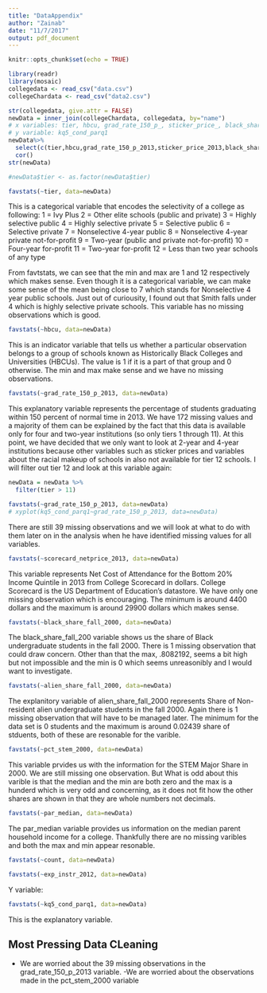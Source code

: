 ```yaml
---
title: "DataAppendix"
author: "Zainab"
date: "11/7/2017"
output: pdf_document
---
```


```r
knitr::opts_chunk$set(echo = TRUE)
```

```r
library(readr)
library(mosaic)
collegedata <- read_csv("data.csv")
collegeChardata <- read_csv("data2.csv")
```

```r
str(collegedata, give.attr = FALSE)
newData = inner_join(collegeChardata, collegedata, by="name")
# x variables: tier, hbcu, grad_rate_150_p_, sticker_price_, black_share_fall, alien_share_fall, pct_stem_2000, par_median, Counts, endowment_pc_
# y variable: kq5_cond_parq1
newData%>%
  select(c(tier,hbcu,grad_rate_150_p_2013,sticker_price_2013,black_share_fall_2000,alien_share_fall_2000,pct_stem_2000,par_median,count,endowment_pc_2000))%>%
  cor()
str(newData)
```


```r
#newData$tier <- as.factor(newData$tier)

favstats(~tier, data=newData)

```

This is a categorical variable that encodes the selectivity of a college as following:
1 = Ivy Plus
2 = Other elite schools (public and private)
3 = Highly selective public
4 = Highly selective private
5 = Selective public
6 = Selective private
7 = Nonselective 4-year public
8 = Nonselective 4-year private not-for-profit
9 = Two-year (public and private not-for-profit)
10 = Four-year for-profit
11 = Two-year for-profit
12 = Less than two year schools of any type

From favtstats, we can see that the min and max are 1 and 12 respectively which makes sense. Even though it is a categorical variable, we can make some sense of the mean being close to 7 which stands for Nonselective 4 year public schools. Just out of curiousity, I found out that Smith falls under 4 which is highly selective private schools. This variable has no missing observations which is good. 

```r
favstats(~hbcu, data=newData)
```

This is an indicator variable that tells us whether a particular observation belongs to a group of schools known as Historically Black Colleges and Universities (HBCUs). The value is 1 if it is a part of that group and 0 otherwise. The min and max make sense and we have no missing observations. 

```r
favstats(~grad_rate_150_p_2013, data=newData)
```

This explanatory variable represents the percentage of students graduating within 150 percent of normal time in 2013. We have 172 missing values and a majority of them can be explained by the fact that this data is available only for four and two-year institutions (so only tiers 1 through 11). At this point, we have decided that we only want to look at 2-year and 4-year institutions because other variables such as sticker prices and variables about the racial makeup of schools in also not available for tier 12 schools. I will filter out tier 12 and look at this variable again:

```r
newData = newData %>%
  filter(tier > 11)

favstats(~grad_rate_150_p_2013, data=newData)
# xyplot(kq5_cond_parq1~grad_rate_150_p_2013, data=newData)
```

There are still 39 missing observations and we will look at what to do with them later on in the analysis when he have identified missing values for all variables.


```r
favstats(~scorecard_netprice_2013, data=newData)
```

This variable represents Net Cost of Attendance for the Bottom 20% Income Quintile in 2013 from College Scorecard in dollars. College Scorecard is the US Department of Education's datastore. We have only one missing observation which is encouraging. The minimum is around 4400 dollars and the maximum is around 29900 dollars which makes sense.


```r
favstats(~black_share_fall_2000, data=newData)
```
The black_share_fall_200 variable shows us the share of Black undergraduate students in the fall 2000. There is 1 missing observation that could draw concern. Other than that the max, .8082192, seems a bit high but not impossible and the min is 0 which seems unreasonibly and I would want to investigate. 

```r
favstats(~alien_share_fall_2000, data=newData)
```
The explanitory variable of alien_share_fall_2000 represents Share of Non-resident alien undergraduate students in the fall 2000. Again there is 1 missing observation that will have to be managed later. The minimum for the data set is 0 students and the maximum is around 0.02439 share of stduents, both of these are resonable for the varible.

```r
favstats(~pct_stem_2000, data=newData)
```
This variable prvides us with the information for the STEM Major Share in 2000. We are still missing one observation. But What is odd about this varible is that the median and the min are both zero and the max is a hunderd which is very odd and concerning, as it does not fit how the other shares are shown in that they are whole numbers not decimals.  

```r
favstats(~par_median, data=newData)
```
The par_median variable provides us information on the median parent household income for a college. Thankfully there are no missing varibles and both the max and min appear resonable. 


```r
favstats(~count, data=newData)
```

```r
favstats(~exp_instr_2012, data=newData)
```

Y variable: 
```r
favstats(~kq5_cond_parq1, data=newData)
```

This is the explanatory variable. 

## Most Pressing Data CLeaning 

- We are worried about the 39 missing observations in the grad_rate_150_p_2013 variable. 
-We are worried about the observations made in the pct_stem_2000 variable 

